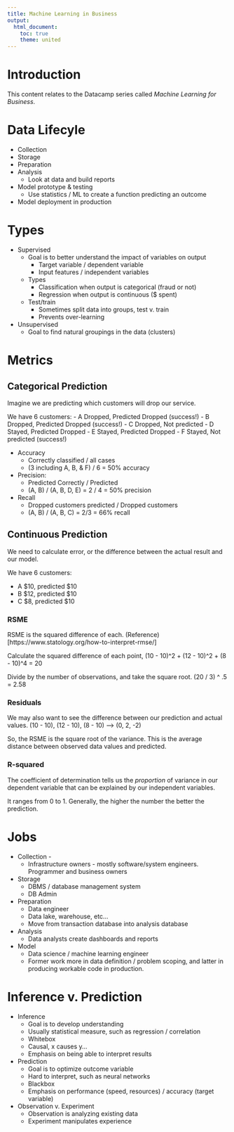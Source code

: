```yaml
---
title: Machine Learning in Business
output: 
  html_document:
    toc: true
    theme: united
---
```


# Introduction

This content relates to the Datacamp series called *Machine Learning for Business*.

# Data Lifecyle

- Collection
- Storage
- Preparation
- Analysis
  - Look at data and build reports
- Model prototype & testing
  - Use statistics / ML to create a function predicting an outcome
- Model deployment in production


# Types

- Supervised
  - Goal is to better understand the impact of variables on output
    - Target variable / dependent variable
    - Input features / independent variables
  - Types
    - Classification when output is categorical (fraud or not)
    - Regression when output is continuous ($ spent)
  - Test/train
    - Sometimes split data into groups, test v. train
    - Prevents over-learning
- Unsupervised
  - Goal to find natural groupings in the data (clusters)

# Metrics


## Categorical Prediction

Imagine we are predicting which customers will drop our service.

We have 6 customers:
- A Dropped, Predicted Dropped (success!)
- B Dropped, Predicted Dropped (success!)
- C Dropped, Not predicted
- D Stayed, Predicted Dropped
- E Stayed, Predicted Dropped 
- F Stayed, Not predicted  (success!)


- Accuracy
  - Correctly classified / all cases
  - (3 including A, B, & F) / 6 = 50% accuracy
- Precision: 
  - Predicted Correctly / Predicted
  - (A, B) / (A, B, D, E) = 2 / 4 = 50% precision
- Recall
  - Dropped customers predicted / Dropped customers
  - (A, B) / (A, B, C) = 2/3 = 66% recall

## Continuous Prediction

We need to calculate error, or the difference between the actual result and our model.

We have 6 customers:

- A $10, predicted $10
- B $12, predicted $10
- C $8, predicted $10

### RSME

RSME is the squared difference of each. (Reference)[https://www.statology.org/how-to-interpret-rmse/]

Calculate the squared difference of each point,
(10 - 10)^2 + (12 - 10)^2 + (8 - 10)^4 = 20

Divide by the number of observations, and take the square root.
(20 / 3) ^ .5 = 2.58

### Residuals

We may also want to see the difference between our prediction and actual values. 
(10 - 10), (12 - 10), (8 - 10) --> (0, 2, -2)

So, the RSME is the square root of the variance. This is the average distance between observed data values and predicted.

### R-squared

The coefficient of determination tells us the *proportion* of variance in our dependent variable that can be explained by our independent variables. 

It ranges from 0 to 1. Generally, the higher the number the better the prediction.

# Jobs

- Collection - 
  - Infrastructure owners - mostly software/system engineers. Programmer and business owners
- Storage 
  - DBMS / database management system
  - DB Admin
- Preparation
  - Data engineer
  - Data lake, warehouse, etc...
  - Move from transaction database into analysis database
- Analysis
  - Data analysts create dashboards and reports
- Model
  - Data science / machine learning engineer
  - Former work more in data definition / problem scoping, and latter in producing workable code in production.
  

# Inference v. Prediction

- Inference
  - Goal is to develop understanding
  - Usually statistical measure, such as regression / correlation
  - Whitebox
  - Causal, x causes y...
  - Emphasis on being able to interpret results
- Prediction
  - Goal is to optimize outcome variable
  - Hard to interpret, such as neural networks
  - Blackbox
  - Emphasis on performance (speed, resources) / accuracy (target variable)
- Observation v. Experiment
  - Observation is analyzing existing data
  - Experiment manipulates experience